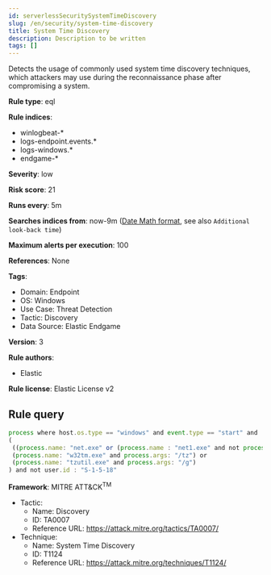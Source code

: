 ```yaml
---
id: serverlessSecuritySystemTimeDiscovery
slug: /en/security/system-time-discovery
title: System Time Discovery
description: Description to be written
tags: []
---
```


<div id="system-time-discovery"></div>

Detects the usage of commonly used system time discovery techniques, which attackers may use during the reconnaissance phase after compromising a system.

**Rule type**: eql

**Rule indices**: 

* winlogbeat-*
* logs-endpoint.events.*
* logs-windows.*
* endgame-*

**Severity**: low

**Risk score**: 21

**Runs every**: 5m

**Searches indices from**: now-9m ([Date Math format](((ref))/common-options.html#date-math), see also <DocLink id="serverlessSecurityRulesUiCreate" section="set-the-rules-schedule">`Additional look-back time`</DocLink>)

**Maximum alerts per execution**: 100

**References**: None

**Tags**: 

* Domain: Endpoint
* OS: Windows
* Use Case: Threat Detection
* Tactic: Discovery
* Data Source: Elastic Endgame

**Version**: 3

**Rule authors**: 

* Elastic

**Rule license**: Elastic License v2

## Rule query

```js
process where host.os.type == "windows" and event.type == "start" and
(
 ((process.name: "net.exe" or (process.name : "net1.exe" and not process.parent.name : "net.exe")) and process.args : "time") or 
 (process.name: "w32tm.exe" and process.args: "/tz") or 
 (process.name: "tzutil.exe" and process.args: "/g")
) and not user.id : "S-1-5-18"

```

**Framework**: MITRE ATT&CK<sup>TM</sup>

* Tactic:
    * Name: Discovery
    * ID: TA0007
    * Reference URL: https://attack.mitre.org/tactics/TA0007/
* Technique:
    * Name: System Time Discovery
    * ID: T1124
    * Reference URL: https://attack.mitre.org/techniques/T1124/

